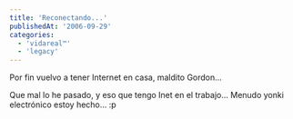 ```yaml
---
title: 'Reconectando...'
publishedAt: '2006-09-29'
categories:
  - 'vidareal™'
  - 'legacy'
---
```


Por fin vuelvo a tener Internet en casa, maldito Gordon...

Que mal lo he pasado, y eso que tengo Inet en el trabajo... Menudo yonki electrónico estoy hecho... :p
